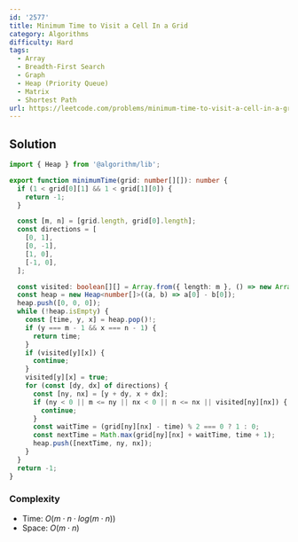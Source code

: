 ```yaml
---
id: '2577'
title: Minimum Time to Visit a Cell In a Grid
category: Algorithms
difficulty: Hard
tags:
  - Array
  - Breadth-First Search
  - Graph
  - Heap (Priority Queue)
  - Matrix
  - Shortest Path
url: https://leetcode.com/problems/minimum-time-to-visit-a-cell-in-a-grid
---
```


## Solution

```typescript showLineNumbers
import { Heap } from '@algorithm/lib';

export function minimumTime(grid: number[][]): number {
  if (1 < grid[0][1] && 1 < grid[1][0]) {
    return -1;
  }

  const [m, n] = [grid.length, grid[0].length];
  const directions = [
    [0, 1],
    [0, -1],
    [1, 0],
    [-1, 0],
  ];

  const visited: boolean[][] = Array.from({ length: m }, () => new Array(n).fill(false));
  const heap = new Heap<number[]>((a, b) => a[0] - b[0]);
  heap.push([0, 0, 0]);
  while (!heap.isEmpty) {
    const [time, y, x] = heap.pop()!;
    if (y === m - 1 && x === n - 1) {
      return time;
    }
    if (visited[y][x]) {
      continue;
    }
    visited[y][x] = true;
    for (const [dy, dx] of directions) {
      const [ny, nx] = [y + dy, x + dx];
      if (ny < 0 || m <= ny || nx < 0 || n <= nx || visited[ny][nx]) {
        continue;
      }
      const waitTime = (grid[ny][nx] - time) % 2 === 0 ? 1 : 0;
      const nextTime = Math.max(grid[ny][nx] + waitTime, time + 1);
      heap.push([nextTime, ny, nx]);
    }
  }
  return -1;
}
```

### Complexity

- Time: $O(m \cdot n \cdot log(m \cdot n))$
- Space: $O(m \cdot n)$
